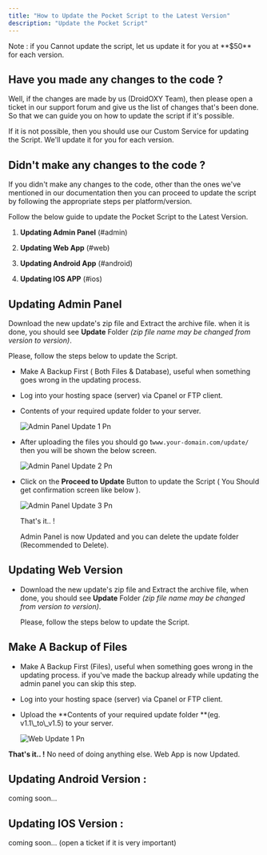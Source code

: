 ```yaml
---
title: "How to Update the Pocket Script to the Latest Version"
description: "Update the Pocket Script"
---
```


<Check>
   Note : if you Cannot update the script, let us update it for you at **$50** for each version.
</Check>

## Have you made any changes to the code ?

Well, if the changes are made by us (DroidOXY Team), then please open a ticket in our support forum and give us the list of changes that's been done. So that we can guide you on how to update the script if it's possible.

If it is not possible, then you should use our Custom Service for updating the Script. We'll update it for you for each version.

## Didn't make any changes to the code ?

If you didn't make any changes to the code, other than the ones we've mentioned in our documentation then you can proceed to update the script by following the appropriate steps per platform/version.

Follow the below guide to update the Pocket Script to the Latest Version.

1.  **Updating Admin Panel** (#admin)

2.  **Updating Web App** (#web)

3.  **Updating Android App** (#android)

4.  **Updating IOS APP** (#ios)

## Updating Admin Panel

Download the new update's zip file and Extract the archive file. when it is done, you should see **Update** Folder _(zip file name may be changed from version to version)_. 

Please, follow the steps below to update the Script.

- Make A Backup First ( Both Files & Database), useful when something goes wrong in the updating process.
- Log into your hosting space (server) via Cpanel or FTP client.
- Contents of your required update folder to your server.

  ![Admin Panel Update 1 Pn](/images/admin_panel_update_1.png)
- After uploading the files you should go t`www.your-domain.com/update/` then you will be shown the below screen.

  ![Admin Panel Update 2 Pn](/images/admin_panel_update_2.png)
- Click on the **Proceed to Update** Button to update the Script ( You Should get confirmation screen like below ).

  ![Admin Panel Update 3 Pn](/images/admin_panel_update_3.png)

  That's it.. \!  

  Admin Panel is now Updated and you can delete the update folder (Recommended to Delete).

## Updating Web Version

- Download the new update's zip file and Extract the archive file, when done, you should see **Update** Folder _(zip file name may be changed from version to version)_. 

  Please, follow the steps below to update the Script.

## Make A Backup of Files

- Make A Backup First (Files), useful when something goes wrong in the updating process. if you've made the backup already while updating the admin panel you can skip this step.
- Log into your hosting space (server) via Cpanel or FTP client. 
- Upload the **Contents of your required update folder **(eg. v1.1\\\_to\\\_v1.5) to your server. 

  ![Web Update 1 Pn](/images/web_update_1.png)

**That's it.. \!** No need of doing anything else. Web App is now Updated.

## **Updating Android Version :**

coming soon...

## **Updating IOS Version :**

coming soon...     (open a ticket if it is very important)